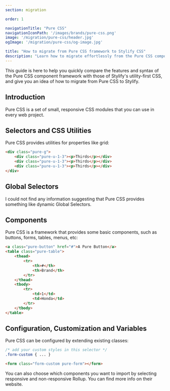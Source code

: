 ```yaml
---
section: migration

order: 1

navigationTitle: "Pure CSS"
navigationIconPath: '/images/brands/pure-css.png'
image: '/migration/pure-css/header.jpg'
ogImage: '/migration/pure-css/og-image.jpg'

title: "How to migrate from Pure CSS framework to Stylify CSS"
description: "Learn how to migrate effortlessly from the Pure CSS component framework to Stylify's utility-first CSS and code faster with less code."
---
```


This guide is here to help you quickly compare the features and syntax of the Pure CSS component framework with those of Stylify's utility-first CSS, and give you an idea of how to migrate from Pure CSS to Stylify.

<MigrationNote />

## Introduction
Pure CSS is a set of small, responsive CSS modules that you can use in every web project.

<MigrationStylifyDescription />

## Selectors and CSS Utilities

<MigrationCodeBlock image="pure-css.png">
<div slot="tool">

Pure CSS provides utilities for properties like grid:
```html
<div class="pure-g">
	<div class="pure-u-1-3"><p>Thirds</p></div>
	<div class="pure-u-1-3"><p>Thirds</p></div>
	<div class="pure-u-1-3"><p>Thirds</p></div>
</div>
```

</div>
<div slot="stylify">

<MigrationStylifySelectors />

</div>
</MigrationCodeBlock>


## Global Selectors

<MigrationCodeBlock image="pure-css.png">
<div slot="tool">

I could not find any information suggesting that Pure CSS provides something like dynamic Global Selectors.

</div>
<div slot="stylify">

<MigrationStylifyCustomSelectors />

</div>
</MigrationCodeBlock>

## Components
<MigrationCodeBlock image="pure-css.png">
<div slot="tool">

Pure CSS is a framework that provides some basic components, such as buttons, forms, tables, menus, etc:

```html
<a class="pure-button" href="#">A Pure Button</a>
<table class="pure-table">
	<thead>
		<tr>
			<th>#</th>
			<th>Brand</th>
		</tr>
	</thead>
	<tbody>
		<tr>
			<td>1</td>
			<td>Honda</td>
		</tr>
	</tbody>
</table>
```

</div>
<div slot="stylify">

<MigrationStylifyComponents />

</div>
</MigrationCodeBlock>

## Configuration, Customization and Variables
<MigrationCodeBlock image="pure-css.png">
<div slot="tool">

Pure CSS can be configured by extending existing classes:

```css
/* add your custom styles in this selector */
.form-custom { ... }
```

```html
<form class="form-custom pure-form"></form>
```

You can also choose which components you want to import by selecting responsive and non-responsive Rollup. You can find more info on their website.

</div>
<div slot="stylify">

<MigrationStylifyVariables />
</div>
</MigrationCodeBlock>

<MigrationPageFooter />
